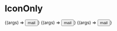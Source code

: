 


<Meta title="Components/Buttons/IconOnly"/>

# IconOnly

<Canvas>
  <Story
    name="Button Icon Filled">
    {(args) =>
    <button  type = "button"  class = "btn-only-icon button-primary"><a><span class="material-symbols-outlined">mail</span></a></button>}
  </Story>
</Canvas>

<Canvas>
  <Story
    name="Button Icon Outline">
    {(args) =>
    <button  type = "button"  class = "btn-only-icon outline-button-primary"><a><span class="material-symbols-outlined">mail</span></a></button>}
  </Story>
</Canvas>

<Canvas>
  <Story
    name="Button Icon Ghost">
    {(args) =>
    <button  type = "button"  class = "btn-only-icon ghost-button-primary"><a><span class="material-symbols-outlined">mail</span></a></button>}
  </Story>
</Canvas>


